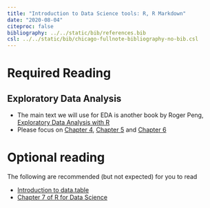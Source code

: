 ```yaml
---
title: "Introduction to Data Science tools: R, R Markdown"
date: "2020-08-04"
citeproc: false
bibliography: ../../static/bib/references.bib
csl: ../../static/bib/chicago-fullnote-bibliography-no-bib.csl
---
```


# Required Reading

## Exploratory Data Analysis
- The main text we will use for EDA is another book by Roger Peng, [Exploratory Data Analysis with R](https://bookdown.org/rdpeng/exdata/)
- Please focus on [Chapter 4](https://bookdown.org/rdpeng/exdata/exploratory-data-analysis-checklist.html), [Chapter 5](https://bookdown.org/rdpeng/exdata/principles-of-analytic-graphics.html) and [Chapter 6](https://bookdown.org/rdpeng/exdata/exploratory-graphs.html)


# Optional reading

The following are recommended (but not expected) for you to read

- [Introduction to data.table](https://cran.r-project.org/web/packages/data.table/vignettes/datatable-intro.html)
- [Chapter 7 of R for Data Science](https://r4ds.had.co.nz/exploratory-data-analysis.html)

